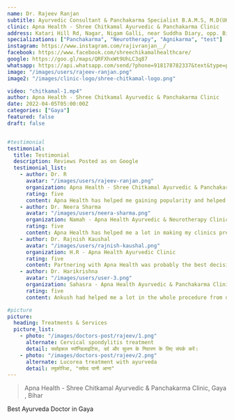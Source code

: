 ```yaml
---
name: Dr. Rajeev Ranjan
subtitle: Ayurvedic Consultant & Panchakarma Specialist B.A.M.S, M.D(UK), C.C.Y.P.(B.H.U) Associate Professor (DAMCH), Siwan Ex. Ayurvedic Medical Officer Bihar Govt. & Jiwa Ayurveda
clinic: Apna Health - Shree Chitkamal Ayurvedic & Panchakarma Clinic
address: Katari Hill Rd, Nagar, Nigam Galli, near Suddha Diary, opp. Big Bazaar, Gaya, Bihar 823001
specializations: ["Panchakarma", "Neurotherapy", "Agnikarma", "test"]
instagram: https://www.instagram.com/rajivranjan__/
facebook: https://www.facebook.com/shreechikamalhealthcare/
google: https://goo.gl/maps/QRFXhxWt9UhLC3q87
whatsapp: https://api.whatsapp.com/send/?phone=918178782337&text&type=phone_number&app_absent=0
image: "/images/users/rajeev-ranjan.png"
image2: "/images/clinic-logo/shree-chitkamal-logo.png"

video: "chitkamal-1.mp4"
author: Apna Health - Shree Chitkamal Ayurvedic & Panchakarma Clinic
date: 2022-04-05T05:00:00Z
categories: ["Gaya"]
featured: false
draft: false    


#testimonial
testimonial:
  title: Testimonial
  description: Reviews Posted as on Google
  testimonial_list:
    - author: Dr. R
      avatar: "/images/users/rajeev-ranjan.png"
      organization: Apna Health - Shree Chitkamal Ayurvedic & Panchakarma Clinic Gaya
      rating: five
      content: Apna Health has helped me gaining popularity and helped me reach a wider audience.
    - author: Dr. Neera Sharma
      avatar: "/images/users/neera-sharma.png"
      organization: Namah - Apna Health Ayurvedic & Neurotherapy Clinic, Roorkee
      rating: five
      content: Apna Health has helped me a lot in making my clinics presence online. They even designed a logo for me in the beginning and I get creatives every week for advertisement.
    - author: Dr. Rajnish Kaushal
      avatar: "/images/users/rajnish-kaushal.png"
      organization: H.R - Apna Health Ayurvedic Clinic
      rating: five
      content: Partnering with Apna Health was probably the best decision that I took and I am really happy with the service that I am getting.
    - author: Dr. Harikrishna
      avatar: "/images/users/user-3.png"
      organization: Sahasra - Apna Health Ayurvedic & Panchakarma Clinic
      rating: five
      content: Ankush had helped me a lot in the whole procedure from deciding my clinic's name to the logo design and the interior design of my clinic. He was so patient with the design, he would change the design as I would say and the best part is I got such beautiful design within my budget. Very happy with Apna Health.

#picture
picture:
  heading: Treatments & Services
  picture_list:
    - photo: "/images/doctors-post/rajeev/1.png"
      alternate: Cervical spondylitis treatment
      detail: सर्वाइकल स्पॉन्डिलाइटिस, दर्द और सुजन के निवारण के लिए संपर्क करें। 
    - photo: "/images/doctors-post/rajeev/2.png" 
      alternate: Lucorea treatment with ayurveda
      detail: ल्यूकोरिआ, "सफेद पानी आना"
---
```



<Blockquote name="Apna Health">
 Apna Health - Shree Chitkamal Ayurvedic & Panchakarma Clinic, Gaya , Bihar
</Blockquote>

Best Ayurveda Doctor in Gaya

